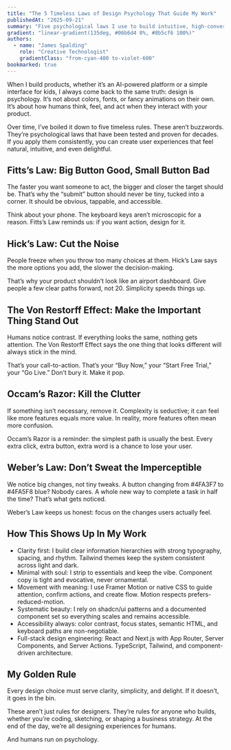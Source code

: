 ```yaml
---
title: "The 5 Timeless Laws of Design Psychology That Guide My Work"
publishedAt: "2025-09-21"
summary: "Five psychological laws I use to build intuitive, high-conversion products: Fitts, Hick, Von Restorff, Occam, Weber."
gradient: "linear-gradient(135deg, #06b6d4 0%, #8b5cf6 100%)"
authors:
  - name: "James Spalding"
    role: "Creative Technologist"
    gradientClass: "from-cyan-400 to-violet-600"
bookmarked: true
---
```


When I build products, whether it’s an AI-powered platform or a simple interface for kids, I always come back to the same truth: design is psychology. It’s not about colors, fonts, or fancy animations on their own. It’s about how humans think, feel, and act when they interact with your product.

Over time, I’ve boiled it down to five timeless rules. These aren’t buzzwords. They’re psychological laws that have been tested and proven for decades. If you apply them consistently, you can create user experiences that feel natural, intuitive, and even delightful.

## Fitts’s Law: Big Button Good, Small Button Bad

The faster you want someone to act, the bigger and closer the target should be. That’s why the “submit” button should never be tiny, tucked into a corner. It should be obvious, tappable, and accessible.

Think about your phone. The keyboard keys aren’t microscopic for a reason. Fitts’s Law reminds us: if you want action, design for it.

## Hick’s Law: Cut the Noise

People freeze when you throw too many choices at them. Hick’s Law says the more options you add, the slower the decision-making.

That’s why your product shouldn’t look like an airport dashboard. Give people a few clear paths forward, not 20. Simplicity speeds things up.

## The Von Restorff Effect: Make the Important Thing Stand Out

Humans notice contrast. If everything looks the same, nothing gets attention. The Von Restorff Effect says the one thing that looks different will always stick in the mind.

That’s your call-to-action. That’s your “Buy Now,” your “Start Free Trial,” your “Go Live.” Don’t bury it. Make it pop.

## Occam’s Razor: Kill the Clutter

If something isn’t necessary, remove it. Complexity is seductive; it can feel like more features equals more value. In reality, more features often mean more confusion.

Occam’s Razor is a reminder: the simplest path is usually the best. Every extra click, extra button, extra word is a chance to lose your user.

## Weber’s Law: Don’t Sweat the Imperceptible

We notice big changes, not tiny tweaks. A button changing from #4FA3F7 to #4FA5F8 blue? Nobody cares. A whole new way to complete a task in half the time? That’s what gets noticed.

Weber’s Law keeps us honest: focus on the changes users actually feel.

## How This Shows Up In My Work

- Clarity first: I build clear information hierarchies with strong typography, spacing, and rhythm. Tailwind themes keep the system consistent across light and dark.
- Minimal with soul: I strip to essentials and keep the vibe. Component copy is tight and evocative, never ornamental.
- Movement with meaning: I use Framer Motion or native CSS to guide attention, confirm actions, and create flow. Motion respects prefers-reduced-motion.
- Systematic beauty: I rely on shadcn/ui patterns and a documented component set so everything scales and remains accessible.
- Accessibility always: color contrast, focus states, semantic HTML, and keyboard paths are non-negotiable.
- Full-stack design engineering: React and Next.js with App Router, Server Components, and Server Actions. TypeScript, Tailwind, and component-driven architecture.

## My Golden Rule

Every design choice must serve clarity, simplicity, and delight. If it doesn’t, it goes in the bin.

These aren’t just rules for designers. They’re rules for anyone who builds, whether you’re coding, sketching, or shaping a business strategy. At the end of the day, we’re all designing experiences for humans.

And humans run on psychology.
